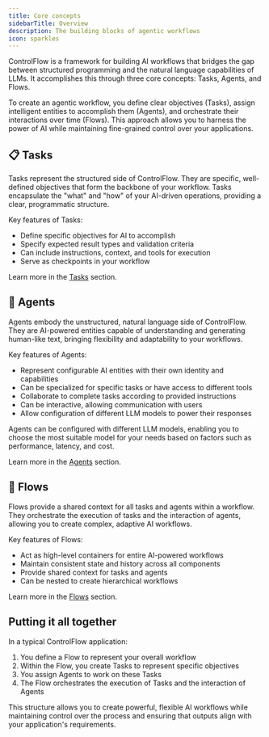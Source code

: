 ```yaml
---
title: Core concepts
sidebarTitle: Overview
description: The building blocks of agentic workflows
icon: sparkles
---
```


ControlFlow is a framework for building AI workflows that bridges the gap between 
structured programming and the natural language capabilities of LLMs. It 
accomplishes this through three core concepts: Tasks, Agents, and Flows.

To create an agentic workflow, you define clear objectives (Tasks), assign 
intelligent entities to accomplish them (Agents), and orchestrate their 
interactions over time (Flows). This approach allows you to harness the power 
of AI while maintaining fine-grained control over your applications.

## 📋 Tasks

Tasks represent the structured side of ControlFlow. They are specific, 
well-defined objectives that form the backbone of your workflow. Tasks 
encapsulate the "what" and "how" of your AI-driven operations, providing a 
clear, programmatic structure.

Key features of Tasks:
- Define specific objectives for AI to accomplish
- Specify expected result types and validation criteria
- Can include instructions, context, and tools for execution
- Serve as checkpoints in your workflow

Learn more in the [Tasks](/concepts/tasks) section.

## 🦾 Agents

Agents embody the unstructured, natural language side of ControlFlow. They are 
AI-powered entities capable of understanding and generating human-like text,
bringing flexibility and adaptability to your workflows.

Key features of Agents:
- Represent configurable AI entities with their own identity and capabilities
- Can be specialized for specific tasks or have access to different tools
- Collaborate to complete tasks according to provided instructions
- Can be interactive, allowing communication with users
- Allow configuration of different LLM models to power their responses

Agents can be configured with different LLM models, enabling you to choose the 
most suitable model for your needs based on factors such as performance, 
latency, and cost.

Learn more in the [Agents](/concepts/agents) section.

## 🧩 Flows

Flows provide a shared context for all tasks and agents within a workflow. They 
orchestrate the execution of tasks and the interaction of agents, allowing you 
to create complex, adaptive AI workflows.

Key features of Flows:
- Act as high-level containers for entire AI-powered workflows
- Maintain consistent state and history across all components
- Provide shared context for tasks and agents
- Can be nested to create hierarchical workflows

Learn more in the [Flows](/concepts/flows) section.

## Putting it all together

In a typical ControlFlow application:

1. You define a Flow to represent your overall workflow
2. Within the Flow, you create Tasks to represent specific objectives
3. You assign Agents to work on these Tasks
4. The Flow orchestrates the execution of Tasks and the interaction of Agents

This structure allows you to create powerful, flexible AI workflows while 
maintaining control over the process and ensuring that outputs align with your 
application's requirements.
